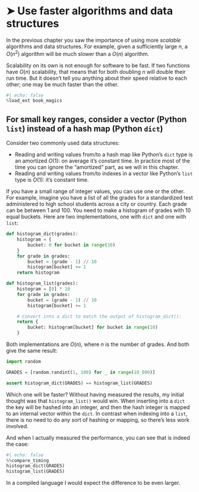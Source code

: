 # ➤ Use faster algorithms and data structures

In the previous chapter you saw the importance of using more _scalable_ algorithms and data structures.
For example, given a sufficiently large $n$, a $O(n^2)$ algorithm will be much slower than a $O(n)$ algorithm.

Scalability on its own is not enough for software to be fast.
If two functions have $O(n)$ scalability, that means that for both doubling $n$ will double their run time.
But it doesn't tell you anything about their speed relative to each other; one may be much faster than the other.

```python
#| echo: false
%load_ext book_magics
```

## For small key ranges, consider a vector (Python `list`) instead of a hash map (Python `dict`)

Consider two commonly used data structures:

* Reading and writing values from/to a hash map like Python's `dict` type is an amortized $O(1)$: on average it's constant time.
  In practice most of the time you can ignore the "amortized" part, as we will in this chapter.
* Reading and writing values from/to indexes in a vector like Python's `list` type is $O(1)$: it's constant time.

If you have a small range of integer values, you can use one or the other.
For example, imagine you have a list of all the grades for a standardized test administered to high school students across a city or country.
Each grade can be between 1 and 100.
You need to make a histogram of grades with 10 equal buckets.
Here are two implementations, one with `dict` and one with `list`:

```python
def histogram_dict(grades):
    histogram = {
        bucket: 0 for bucket in range(10)
    }
    for grade in grades:
        bucket = (grade - 1) // 10
        histogram[bucket] += 1
    return histogram

def histogram_list(grades):
    histogram = [0] * 10
    for grade in grades:
        bucket = (grade - 1) // 10
        histogram[bucket] += 1

    # Convert into a dict to match the output of histogram_dict():
    return {
        bucket: histogram[bucket] for bucket in range(10)
    }
```

Both implementations are $O(n)$, where $n$ is the number of grades.
And both give the same result:

```python
import random

GRADES = [random.randint(1, 100) for _ in range(10_000)]

assert histogram_dict(GRADES) == histogram_list(GRADES)
```

Which one will be faster?
Without having measured the results, my initial thought was that `histogram_list()` would win.
When inserting into a `dict` the key will be hashed into an integer, and then the hash integer is mapped to an internal vector within the `dict`.
In contrast when indexing into a `list`, there is no need to do any sort of hashing or mapping, so there's less work involved.

And when I actually measured the performance, you can see that is indeed the case:

```python
#| echo: false
%%compare_timing
histogram_dict(GRADES)
histogram_list(GRADES)
```

In a compiled language I would expect the difference to be even larger.
